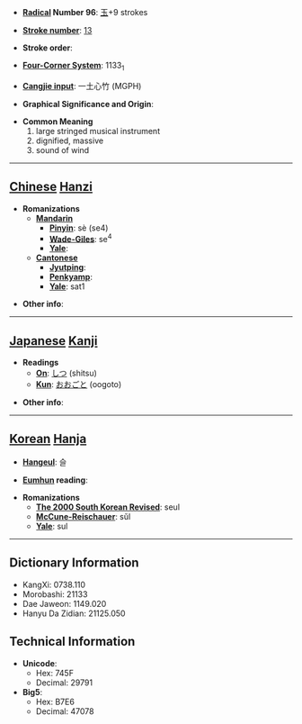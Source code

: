 * '''[[Wiktionary:Chinese radical index| Radical]] Number 96''': [[Wiktionary:Chinese radical index 玉|玉]]+9 strokes

* '''[[Wiktionary:Chinese total strokes index|Stroke number]]''': [[Wiktionary:Chinese total strokes index 13|13]]

* '''Stroke order''': 

* '''[[Wiktionary:Chinese four corner index|Four-Corner System]]''': 1133<sub>1</sub>

* '''[[Wiktionary:Chinese Cangjie index|Cangjie input]]''': 一土心竹 (MGPH)

* '''Graphical Significance and Origin''': 

* '''Common Meaning'''
*#large stringed musical instrument
*# dignified, massive
*# sound of wind


----

== [[Chinese]] [[Hanzi]] ==

* '''Romanizations'''
** '''[[Mandarin]]'''
*** '''[[Pinyin]]''': sè (se4)
*** '''[[Wade-Giles]]''': se<sup>4</sup>
*** '''[[Yale]]''': 
** '''[[Cantonese]]'''
*** '''[[Jyutping]]''':
*** '''[[Penkyamp]]''': 
*** '''[[Yale]]''': sat1

* '''Other info''': 

----

== [[Japanese]] [[Kanji]] ==

* '''Readings'''
** '''[[On]]''': [[しつ]] (shitsu)
** '''[[Kun]]''': [[おおごと]] (oogoto)

* '''Other info''':  

----

== [[Korean]] [[Hanja]] ==

* '''[[Hangeul]]''': 슬

* '''[[Eumhun]] reading''': 

* '''Romanizations'''
** '''[[The 2000 South Korean Revised Romanization|The 2000 South Korean Revised]]''': seul
** '''[[McCune-Reischauer]]''': sŭl
** '''[[Yale]]''': sul

----

== Dictionary Information ==

* KangXi: 0738.110
* Morobashi: 21133
* Dae Jaweon: 1149.020
* Hanyu Da Zidian: 21125.050

== Technical Information ==

* '''Unicode''':
** Hex: 745F
** Decimal: 29791
* '''Big5''':
** Hex: B7E6
** Decimal: 47078
